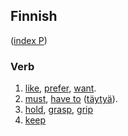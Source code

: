 ==Finnish==
([[Wiktionary:Finnish_index_p|index P]])

===Verb===

# [[like]], [[prefer]], [[want]].
# [[must]], [[have to]] ([[täytyä]]).
# [[hold]], [[grasp]], [[grip]]
# [[keep]]
